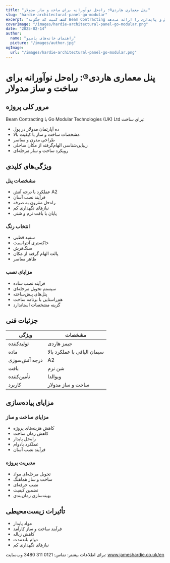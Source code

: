 ```yaml
---
title: "پنل معماری هاردی®: راه‌حل نوآورانه برای ساخت و ساز مدولار"
slug: "hardie-architectural-panel-go-modular"
excerpt: "کشف کنید که چگونه Beam Contracting از پنل معماری هاردی® برای پروژه نوآورانه آپارتمان‌های مدولار خود در پول استفاده کرده است و مزایای ایمنی آتش و پایداری را ارائه می‌دهد."
coverImage: "/images/hardie-architectural-panel-go-modular.png"
date: "2025-02-14"
author:
  name: "راهنمای خانه‌های پاسیو"
  picture: "/images/author.jpg"
ogImage:
  url: "/images/hardie-architectural-panel-go-modular.png"
---
```


# پنل معماری هاردی®: راه‌حل نوآورانه برای ساخت و ساز مدولار

## مرور کلی پروژه

Beam Contracting با Go Modular Technologies (UK) Ltd برای ساخت:

- ده آپارتمان مدولار در پول
- مشخصات ساخت و ساز با کیفیت بالا
- طراحی مدرن و معاصر
- زیبایی‌شناسی الهام‌گرفته از مکان ساحلی
- رویکرد ساخت و ساز مرحله‌ای

## ویژگی‌های کلیدی

### مشخصات پنل
- عملکرد با درجه آتش A2
- فرآیند نصب آسان
- راه‌حل مقرون به صرفه
- نیازهای نگهداری کم
- پایان با بافت نرم و شنی

### انتخاب رنگ
- سفید قطبی
- خاکستری آنتراسیت
- سنگ‌فرش
- پالت الهام گرفته از مکان
- ظاهر معاصر

### مزایای نصب
- فرآیند نصب ساده
- سیستم تحویل مرحله‌ای
- پنل‌های پیش‌ساخته
- هم‌راستایی با برنامه ساخت
- گزینه مشخصات استاندارد

## جزئیات فنی

| ویژگی | مشخصات |
|-------|---------|
| تولیدکننده | جیمز هاردی |
| ماده | سیمان الیافی با عملکرد بالا |
| درجه آتش‌سوزی | A2 |
| بافت | شن نرم |
| تأمین‌کننده | ویوالدا |
| کاربرد | ساخت و ساز مدولار |

## مزایای پیاده‌سازی

### مزایای ساخت و ساز
- کاهش هزینه‌های پروژه
- کاهش زمان ساخت
- راه‌حل پایدار
- عملکرد بادوام
- فرآیند نصب آسان

### مدیریت پروژه
- تحویل مرحله‌ای مواد
- ساخت و ساز هماهنگ
- نصب حرفه‌ای
- تضمین کیفیت
- بهینه‌سازی زمان‌بندی

## تأثیرات زیست‌محیطی

- مواد پایدار
- فرآیند ساخت و ساز کارآمد
- کاهش زباله
- دوام بلندمدت
- نیازهای نگهداری کم

برای اطلاعات بیشتر:
تماس: 0121 311 3480
وب‌سایت: www.jameshardie.co.uk/en